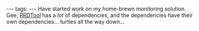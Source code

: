 ---
tags:
---
Have started work on my home-brewn monitoring solution. Gee, [[RRDTool]] has a ''lot'' of dependencies, and the dependencies have their own dependencies... turtles all the way down...
